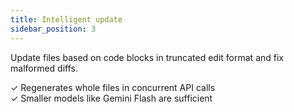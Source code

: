 ```yaml
---
title: Intelligent update
sidebar_position: 3
---
```


Update files based on code blocks in truncated edit format and fix malformed diffs.

✓ Regenerates whole files in concurrent API calls<br />
✓ Smaller models like Gemini Flash are sufficient
